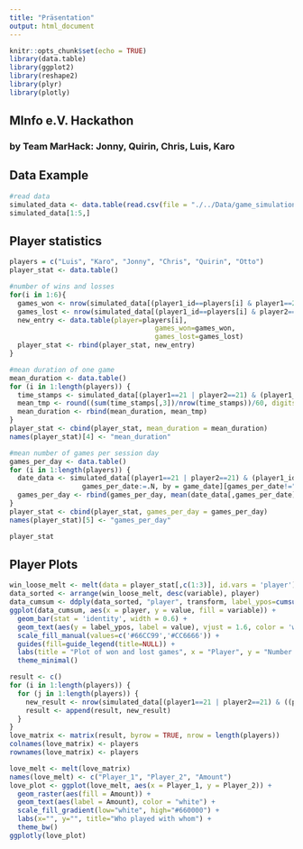 ```yaml
---
title: "Präsentation"
output: html_document
---
```


```r
knitr::opts_chunk$set(echo = TRUE)
library(data.table)
library(ggplot2)
library(reshape2)
library(plyr)
library(plotly)
```

## MInfo e.V. Hackathon
### by Team MarHack: Jonny, Quirin, Chris, Luis, Karo

## Data Example

```r
#read data
simulated_data <- data.table(read.csv(file = "./../Data/game_simulation_data.csv"))
simulated_data[1:5,]
```

## Player statistics

```r
players = c("Luis", "Karo", "Jonny", "Chris", "Quirin", "Otto")
player_stat <- data.table()

#number of wins and losses
for(i in 1:6){
  games_won <- nrow(simulated_data[(player1_id==players[i] & player1==21) | (player2_id==players[i] & player2==21)])
  games_lost <- nrow(simulated_data[(player1_id==players[i] & player2==21) | (player2_id==players[i] & player1==21)])
  new_entry <- data.table(player=players[i], 
                                    games_won=games_won, 
                                    games_lost=games_lost)
  player_stat <- rbind(player_stat, new_entry)
}
```

```r
#mean duration of one game
mean_duration <- data.table()
for (i in 1:length(players)) {
  time_stamps <- simulated_data[(player1==21 | player2==21) & (player1_id==players[i] | player2_id==players[i])]
  mean_tmp <- round((sum(time_stamps[,3])/nrow(time_stamps))/60, digits = 2)
  mean_duration <- rbind(mean_duration, mean_tmp)
}
player_stat <- cbind(player_stat, mean_duration = mean_duration)
names(player_stat)[4] <- "mean_duration"
```

```r
#mean number of games per session day
games_per_day <- data.table()
for (i in 1:length(players)) {
  date_data <- simulated_data[(player1==21 | player2==21) & (player1_id==players[i] | player2_id==players[i]), 
                  games_per_date:=.N, by = game_date][games_per_date!="NA"]
  games_per_day <- rbind(games_per_day, mean(date_data[,games_per_date]))
}
player_stat <- cbind(player_stat, games_per_day = games_per_day)
names(player_stat)[5] <- "games_per_day"
```

```r
player_stat
```

## Player Plots
```r
win_loose_melt <- melt(data = player_stat[,c(1:3)], id.vars = 'player')
data_sorted <- arrange(win_loose_melt, desc(variable), player) 
data_cumsum <- ddply(data_sorted, "player", transform, label_ypos=cumsum(value))
ggplot(data_cumsum, aes(x = player, y = value, fill = variable)) + 
  geom_bar(stat = 'identity', width = 0.6) + 
  geom_text(aes(y = label_ypos, label = value), vjust = 1.6, color = 'white', size = 3.5) +
  scale_fill_manual(values=c('#66CC99','#CC6666')) +
  guides(fill=guide_legend(title=NULL)) +
  labs(title = "Plot of won and lost games", x = "Player", y = "Number of Games") + 
  theme_minimal()
```

```r
result <- c()
for (i in 1:length(players)) {
  for (j in 1:length(players)) {
    new_result <- nrow(simulated_data[(player1==21 | player2==21) & ((player1_id==players[i] & player2_id==players[j]) | (player2_id==players[i] & player1_id==players[j]))])
    result <- append(result, new_result)
  }
}
love_matrix <- matrix(result, byrow = TRUE, nrow = length(players))
colnames(love_matrix) <- players
rownames(love_matrix) <- players
```

```r
love_melt <- melt(love_matrix)
names(love_melt) <- c("Player_1", "Player_2", "Amount")
love_plot <- ggplot(love_melt, aes(x = Player_1, y = Player_2)) +
  geom_raster(aes(fill = Amount)) +
  geom_text(aes(label = Amount), color = "white") +
  scale_fill_gradient(low="white", high="#660000") +
  labs(x="", y="", title="Who played with whom") +
  theme_bw()
ggplotly(love_plot)
```
